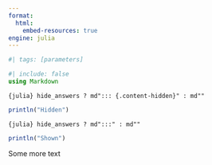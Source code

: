 ```yaml
---
format:
  html:
    embed-resources: true
engine: julia
---
```


```julia
#| tags: [parameters]
```

```julia
#| include: false
using Markdown
```

`{julia} hide_answers ? md"::: {.content-hidden}" : md""`

```julia
println("Hidden")
```

`{julia} hide_answers ? md":::" : md""`

```julia
println("Shown")
```

Some more text
